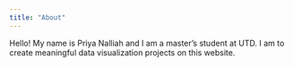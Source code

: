 ---
title: "About"
---

Hello! My name is Priya Nalliah and I am a master's student at UTD. I am to create meaningful data visualization projects on this website.
